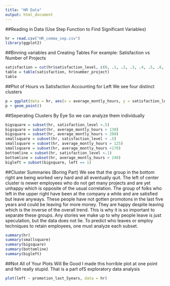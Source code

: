 ---
title: "HR Data"
output: html_document
---
##Reading in Data (Use Step Function to Find Significant Variables)
```{r}
hr = read.csv("HR_comma_sep.csv")
library(ggplot2)
```
##Binning variables and Creating Tables
For example: Satisfaction vs Number of Projects
```{r}
satisfaction = cut(hr$satisfaction_level, c(0, .1, .2, .3, .4, .5, .6, .7, .8, .9, 1))
table = table(satisfaction, hr$number_project)
table
```
##Plot of Hours vs Satisfaction Accounting for Left
We see four distinct clusters
```{r}
p = ggplot(data = hr, aes(x = average_montly_hours, y = satisfaction_level, col = left))
p + geom_point()
```

##Seperating Clusters By Eye
So we can analyze them individually
```{r}
bigsquare = subset(hr, satisfaction_level >.5)
bigsquare = subset(hr, average_montly_hours > 130)
bigsquare = subset(hr, average_montly_hours < 280)
smallsquare = subset(hr, satisfaction_level < .5)
smallsquare = subset(hr, average_montly_hours > 125)
smallsquare = subset(hr, average_montly_hours <170)
bottomline = subset(hr, satisfaction_level <.1)
bottomline = subset(hr, average_montly_hours > 240)
bigleft = subset(bigsquare, left == 1)
```
##Cluster Summaries (Boring Part)
We see that the group in the bottom right are being worked very hard and all eventually quit.  The left of center cluster is newer employees who do not get many projects and are yet unhappy which is opposite of the usual correlation.  The group of folks who left in the upper right have been at the company a while and are satisfied but leave anyways.  These people have not gotten promotons in the last five years and could be leaving for more money.  They are happy despite leaving which is the inverse of the overall trend.  This is why it is so important to separate these groups.  Any stories we make up to why people leave is just speculation, but the data does not lie.  To predict who leaves or employ techniques to retain employees, one must analyze each subset.
```{r}
summary(hr)
summary(smallsquare)
summary(bigsquare)
summary(bottomline)
summary(bigleft)
```
##Not All of Your Plots Will Be Good
I made this horrible plot at one point and felt really stupid.  That is a part ofS exploratory data analysis
```{r}
plot(left ~ promotion_last_5years, data = hr)
```
